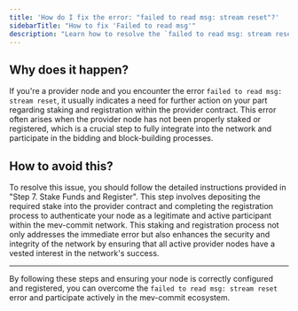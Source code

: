 ```yaml
---
title: 'How do I fix the error: "failed to read msg: stream reset"?'
sidebarTitle: "How to fix 'Failed to read msg'"
description: "Learn how to resolve the `failed to read msg: stream reset` error for provider nodes within the mev-commit network."
---
```


## Why does it happen?

If you're a provider node and you encounter the error `failed to read msg: stream reset`, it usually indicates a need for further action on your
part regarding staking and registration within the provider contract. This error often arises when the provider node has not been properly
staked or registered, which is a crucial step to fully integrate into the network and participate in the bidding and block-building processes.

## How to avoid this?

To resolve this issue, you should follow the detailed instructions provided in "Step 7. Stake Funds and Register". This step involves depositing
the required stake into the provider contract and completing the registration process to authenticate your node as a legitimate and active
participant within the mev-commit network. This staking and registration process not only addresses the immediate error but also enhances
the security and integrity of the network by ensuring that all active provider nodes have a vested interest in the network's success.

---

By following these steps and ensuring your node is correctly configured and registered, you can overcome the
`failed to read msg: stream reset` error and participate actively in the mev-commit ecosystem.
